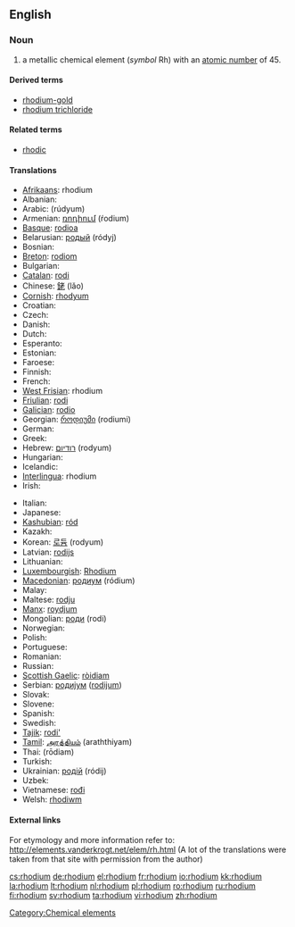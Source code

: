 {{also|Rhodium}}
==English==
{{elements|Rh|ruthenium|Ru|palladium|Pd}}

===Noun===
{{en-noun|-}}
{{wikipedia}}

# a metallic chemical element (''symbol'' Rh) with an [[atomic number]] of 45.

====Derived terms====
* [[rhodium-gold]]
* [[rhodium trichloride]]

====Related terms====
* [[rhodic]]

====Translations====
{{trans-top|chemical element}}
* [[Afrikaans]]: rhodium
* Albanian: {{t-|sq|rodium|xs=Albanian}}
* Arabic: {{Arab|[[روديوم]]}} (rúdyum) {{m}}
* Armenian: [[ռոդիում]] (ŕodium)
* [[Basque]]: [[rodioa]]
* Belarusian: [[родый]] (ródyj) {{m}}
* Bosnian: {{t-|bs|rodij}}
* [[Breton]]: [[rodiom]]
* Bulgarian: {{t-|bg|родий|m|tr=ródij|sc=Cyrl}}
* [[Catalan]]: [[rodi]]
* Chinese: [[銠]] (lǎo)
* [[Cornish]]: [[rhodyum]]
* Croatian: {{t-|hr|rodij}}
* Czech: {{t+|cs|rhodium}}
* Danish: {{t-|da|rhodium}}
* Dutch: {{t+|nl|rhodium|n}}
* Esperanto: {{t-|eo|rodio|xs=Esperanto}}
* Estonian: {{t-|et|roodium}}
* Faroese: {{t-|fo|rodium|xs=Faroese}}
* Finnish: {{t+|fi|rodium}}
* French: {{t+|fr|rhodium|m}}
* [[West Frisian]]: rhodium
* [[Friulian]]: [[rodi]]
* [[Galician]]: [[rodio]]
* Georgian: [[როდიუმი]] (rodiumi)
* German: {{t+|de|Rhodium|n}}
* Greek: {{t+|el|ρόδιο|n|tr=ródio|sc=Grek}}
* Hebrew: [[רודיום]] (rodyum)
* Hungarian: {{t+|hu|ródium}}
* Icelandic: {{t+|is|ródín}}
* [[Interlingua]]: rhodium
* Irish: {{t+|ga|róidiam|xs=Irish}}
{{trans-mid}}
* Italian: {{t+|it|rodio|m}}
* Japanese: {{t+|ja|ロジウム|tr=rojiumu|sc=Jpan}}
* [[Kashubian]]: [[ród]]
* Kazakh: {{t-|kk|родий|tr=rodiy|sc=Cyrl|xs=Kazakh}}
* Korean: [[로듐]] (rodyum)
* Latvian: [[rodijs]]
* Lithuanian: {{t+|lt|rodis|xs=Lithuanian}}
* [[Luxembourgish]]: [[Rhodium]]
* [[Macedonian]]: [[родиум]] (ródium) {{m}}
* Malay: {{t-|ms|rodium|xs=Malay}}
* Maltese: [[rodju]]
* [[Manx]]: [[roydjum]]
* Mongolian: [[роди]] (rodi)
* Norwegian: {{t-|no|rhodium}}
* Polish: {{t+|pl|rod|m}}
* Portuguese: {{t+|pt|ródio|m}}
* Romanian: {{t+|ro|rodiu|n}}
* Russian: {{t+|ru|родий|m|tr=ródij|sc=Cyrl}}
* [[Scottish Gaelic]]: [[ròidiam]]
* Serbian: [[родиjум]] ([[rodijum]]) {{m}}
* Slovak: {{t-|sk|ródium}}
* Slovene: {{t+|sl|rodij}}
* Spanish: {{t+|es|rodio|m}}
* Swedish: {{t+|sv|rodium|n}}
* [[Tajik]]: [[rodi']]
* [[Tamil]]: [[அரத்தியம்]] (araththiyam)
* Thai: {{Thai|[[โรเดียม]]}} (rōdiam)
* Turkish: {{t+|tr|rodyum}}
* Ukrainian: [[родiй]] (ródij) {{m}}
* Uzbek: {{t-|uz|родий|tr=rodiy|sc=Cyrl|xs=Uzbek}}
* Vietnamese: [[rođi]]
* Welsh: [[rhodiwm]]
{{trans-bottom}}

====External links====
For etymology and more information refer to:
http://elements.vanderkrogt.net/elem/rh.html
(A lot of the translations were taken from that site with permission from the author)

[[Category:Chemical elements]]

[[cs:rhodium]]
[[de:rhodium]]
[[el:rhodium]]
[[fr:rhodium]]
[[io:rhodium]]
[[kk:rhodium]]
[[la:rhodium]]
[[lt:rhodium]]
[[nl:rhodium]]
[[pl:rhodium]]
[[ro:rhodium]]
[[ru:rhodium]]
[[fi:rhodium]]
[[sv:rhodium]]
[[ta:rhodium]]
[[vi:rhodium]]
[[zh:rhodium]]